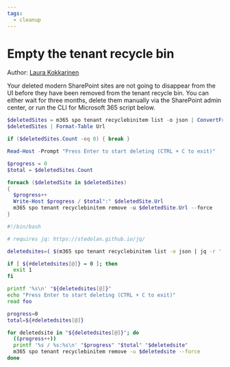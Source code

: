 ```yaml
---
tags:
  - cleanup
---
```



# Empty the tenant recycle bin

Author: [Laura Kokkarinen](https://laurakokkarinen.com/does-it-spark-joy-powershell-scripts-for-keeping-your-development-environment-tidy-and-spotless/#empty-the-tenant-recycle-bin)

Your deleted modern SharePoint sites are not going to disappear from the UI before they have been removed from the tenant recycle bin. You can either wait for three months, delete them manually via the SharePoint admin center, or run the CLI for Microsoft 365 script below.

<Tabs>
  <TabItem value="PowerShell">

  ```powershell
  $deletedSites = m365 spo tenant recyclebinitem list -o json | ConvertFrom-Json
  $deletedSites | Format-Table Url

  if ($deletedSites.Count -eq 0) { break }

  Read-Host -Prompt "Press Enter to start deleting (CTRL + C to exit)"

  $progress = 0
  $total = $deletedSites.Count

  foreach ($deletedSite in $deletedSites)
  {
    $progress++
    Write-Host $progress / $total":" $deletedSite.Url
    m365 spo tenant recyclebinitem remove -u $deletedSite.Url --force
  }
  ```

  </TabItem>
  <TabItem value="Bash">

  ```bash
  #!/bin/bash

  # requires jq: https://stedolan.github.io/jq/

  deletedsites=( $(m365 spo tenant recyclebinitem list -o json | jq -r '.[].Url') )

  if [ ${#deletedsites[@]} = 0 ]; then
    exit 1
  fi

  printf '%s\n' "${deletedsites[@]}"
  echo "Press Enter to start deleting (CTRL + C to exit)"
  read foo

  progress=0
  total=${#deletedsites[@]}

  for deletedsite in "${deletedsites[@]}"; do
    ((progress++))
    printf '%s / %s:%s\n' "$progress" "$total" "$deletedsite"
    m365 spo tenant recyclebinitem remove -u $deletedsite --force
  done
  ```

  </TabItem>
</Tabs>

